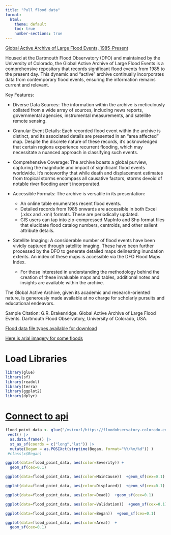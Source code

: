 ```yaml
---
title: "Pull flood data"
format:
  html:
    theme: default
    toc: true
    number-sections: true
---
```


[Global Active Archive of Large Flood Events, 1985-Present](https://floodobservatory.colorado.edu/Archives/index.html)

Housed at the Dartmouth Flood Observatory (DFO) and maintained by the University of Colorado, the Global Active Archive of Large Flood Events is a comprehensive repository that records significant flood events from 1985 to the present day. This dynamic and "active" archive continually incorporates data from contemporary flood events, ensuring the information remains current and relevant.

Key Features:


* Diverse Data Sources: The information within the archive is meticulously collated from a wide array of sources, including news reports, governmental agencies, instrumental measurements, and satellite remote sensing.

* Granular Event Details: Each recorded flood event within the archive is distinct, and its associated details are presented in an "area affected" map. Despite the discrete nature of these records, it's acknowledged that certain regions experience recurrent flooding, which may necessitate a nuanced approach in classifying such events.

* Comprehensive Coverage: The archive boasts a global purview, capturing the magnitude and impact of significant flood events worldwide. It's noteworthy that while death and displacement estimates from tropical storms encompass all causative factors, storms devoid of notable river flooding aren't incorporated.

* Accessible Formats: The archive is versatile in its presentation:
  + An online table enumerates recent flood events.
  + Detailed records from 1985 onwards are accessible in both Excel (.xlsx and .xml) formats. These are periodically updated.
  + GIS users can tap into zip-compressed MapInfo and Shp format files that elucidate flood catalog numbers, centroids, and other salient attribute details.

* Satellite Imaging: A considerable number of flood events have been vividly captured through satellite imaging. These have been further processed by the DFO to generate detailed maps delineating inundation extents. An index of these maps is accessible via the DFO Flood Maps Index.
  + For those interested in understanding the methodology behind the creation of these invaluable maps and tables, additional notes and insights are available within the archive.

The Global Active Archive, given its academic and research-oriented nature, is generously made available at no charge for scholarly pursuits and educational endeavors.

Sample Citation:
G.R. Brakenridge. Global Active Archive of Large Flood Events. Dartmouth Flood Observatory, University of Colorado, USA.

[Flood data file types available for download](/Users/ty/Documents/Github/hackathon2023_datacube/code_for_building_cube/file_types_for_flood_data.png)

[Here is arial imagery for some floods](https://floodobservatory.colorado.edu/FloodMapIndex.htm)

# Load Libraries
```r
library(glue)
library(sf)
library(readxl)
library(terra)
library(ggplot2)
library(dplyr)
```


# [Connect to api](https://floodobservatory.colorado.edu/temp/)
```r
flood_point_data <- glue("/vsicurl/https://floodobservatory.colorado.edu/temp/FloodArchive.xlsx") |>
 vect() |>
  as.data.frame() |>
  st_as_sf(coords = c("long","lat")) |>  
  mutate(Began = as.POSIXct(strptime(Began, format="%Y/%m/%d")) )
 #class(x$Began)
```

```r
ggplot(data=flood_point_data, aes(color=Severity)) +
  geom_sf(cex=0.1)
```

```r
ggplot(data=flood_point_data, aes(color=MainCause))  +geom_sf(cex=0.1)
```

```r
ggplot(data=flood_point_data, aes(color=Displaced))  +geom_sf(cex=0.1)
```

```r
ggplot(data=flood_point_data, aes(color=Dead))  +geom_sf(cex=0.1)
```


```r
ggplot(data=flood_point_data, aes(color=Validation))  +geom_sf(cex=0.1)
```


```r
ggplot(data=flood_point_data, aes(color=Began))  +geom_sf(cex=0.1)
```


```r
ggplot(data=flood_point_data, aes(color=Area))  +
  geom_sf(cex=0.1) 
```

